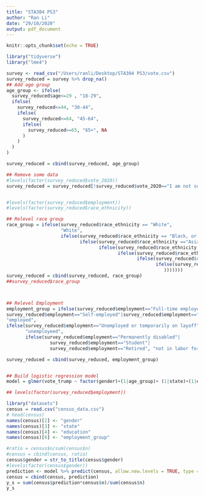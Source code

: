 ```yaml
---
title: "STA304 PS3"
author: "Ran Li"
date: "29/10/2020"
output: pdf_document
---
```


```r
knitr::opts_chunk$set(echo = TRUE)
```
```r
library("tidyverse")
library("lme4")
```

```r
survey <- read_csv("/Users/ranli/Desktop/STA304 PS3/vote.csv")
survey_reduced = survey %>% drop_na()
## Add age group
age_group <- ifelse(
  survey_reduced$age<=29 , "18-29",
  ifelse(
    survey_reduced<=44, "30-44",
    ifelse(
      survey_reduced<=64, "45-64",
      ifelse(
        survey_reduced>=65, "65+", NA
      )
    )
  )
)

survey_reduced = cbind(survey_reduced, age_group)

## Remove some data
#levels(factor(survey_reduced$vote_2020))
survey_reduced = survey_reduced[!survey_reduced$vote_2020=="I am not sure/don't know"|survey_reduced$vote_2020=="I would not vote"|survey_reduced$vote_2020=="Someone else",]


#levels(factor(survey_reduced$employment))
#levels(factor(survey_reduced$race_ethnicity))

## Relevel race group
race_group = ifelse(survey_reduced$race_ethnicity == "White",
                    "White",
                    ifelse(survey_reduced$race_ethnicity == "Black, or African American", "Black, or African American",
                           ifelse(survey_reduced$race_ethnicity =="Asian (Chinese)", "Asian (Chinese)",
                                  ifelse(survey_reduced$race_ethnicity =="Asian (Japanese)", "Asian (Japanese)",
                                         ifelse(survey_reduced$race_ethnicity =="Asian (Asian Indian)"|survey_reduced$race_ethnicity =="Asian (Filipino)"|survey_reduced$race_ethnicity =="Asian (Korean)"|survey_reduced$race_ethnicity =="Asian (Other)"|survey_reduced$race_ethnicity =="Asian (Vietnamese)"|survey_reduced$race_ethnicity =="Asian (Other)"|survey_reduced$race_ethnicity =="Pacific Islander (Guamanian)"|survey_reduced$race_ethnicity =="Pacific Islander (Native Hawaiian)"|survey_reduced$race_ethnicity =="Pacific Islander (Other)"|survey_reduced$race_ethnicity =="Pacific Islander (Samoan)", "other asian or pacific islander",
                                                ifelse(survey_reduced$race_ethnicity =="American Indian or Alaska Native", "American Indian or Alaska Native",
                                                       ifelse(survey_reduced$race_ethnicity =="Some other race", "Some other race", NA
                                                          )))))))
survey_reduced = cbind(survey_reduced, race_group)
##survey_reduced$race_group



## Relevel Employment
employment_group = ifelse(survey_reduced$employment=="Full-time employed"|survey_reduced$employment=="Part-time employed"|
survey_reduced$employment=="Self-employed"|survey_reduced$employment=="Homemaker",
"employed",
ifelse(survey_reduced$employment=="Unemployed or temporarily on layoff",
       "unemployeed",
       ifelse(survey_reduced$employment=="Permanently disabled"|
                survey_reduced$employment=="Student"|
                survey_reduced$employment=="Retired", "not in labor force", "n/a")))

survey_reduced = cbind(survey_reduced, employment_group)


## Build logistic regression model
model = glmer(vote_trump ~ factor(gender)+(1|age_group)+ (1|state)+(1|education)+(1|race_group)+(1|employment_group),data = survey_reduced, family = binomial)

## levels(factor(survey_reduced$employment))
```
```r
library("datasets")
census = read.csv("census_data.csv")
# head(census)
names(census)[2] <- "gender"
names(census)[3] <- "state"
names(census)[4] <- "education"
names(census)[6] <- "employment_group"

#ratio = census$n/sum(census$n)
#census = cbind(census, ratio)
census$gender = str_to_title(census$gender)
#levels(factor(census$gender))
prediction <- model %>% predict(census, allow.new.levels = TRUE, type = "response")
census = cbind(census, prediction)
y_s = sum(census$prediction*census$n)/sum(census$n)
y_s
```

